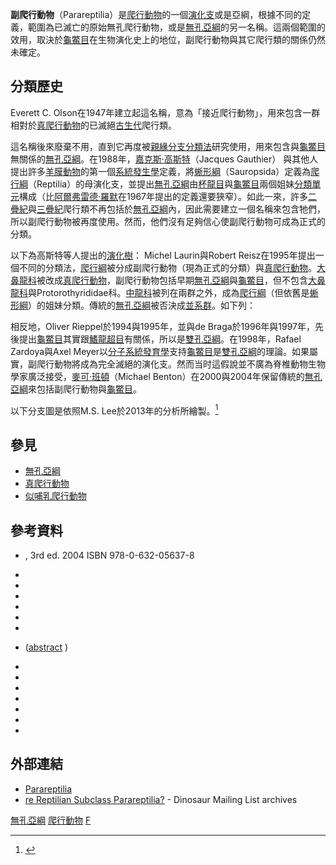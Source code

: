 {{Automatic taxobox
| taxon = Parareptilia
| authority = [[Everett_C._Olson|Olson]], 1947 
| status = Fossil
| image = Procolophon_BW.jpg
| image_caption = [[前稜蜥|前稜蜥]]，生存於[[三疊紀|三疊紀]]早期的[[非洲|非洲]]南部
| fossil_range = {{fossil_range|二叠纪|三叠纪}}
| subdivision_ranks = 目
| subdivision = 
* †[[中龙目|中龙目]] Mesosauria
* †[[米勒古蜥目|米勒古蜥目]] Millerosauria
* †[[前棱蜥形目|前棱蜥形目]] Procolophonomorpha
}}

'''副爬行動物'''（Parareptilia）是[[爬行動物|爬行動物]]的一個[[演化支|演化支]]或是亞綱，根據不同的定義，範圍為已滅亡的原始無孔爬行動物，或是[[無孔亞綱|無孔亞綱]]的另一名稱。這兩個範圍的效用，取決於[[龜鱉目|龜鱉目]]在生物演化史上的地位，副爬行動物與其它爬行類的關係仍然未確定。

==分類歷史==
Everett C. Olson在1947年建立起這名稱，意為「接近爬行動物」，用來包含一群相對於[[真爬行動物|真爬行動物]]的已滅絕[[古生代|古生代]]爬行類。

這名稱後來廢棄不用，直到它再度被[[親緣分支分類法|親緣分支分類法]]研究使用，用來包含與[[龜鱉目|龜鱉目]]無關係的[[無孔亞綱|無孔亞綱]]。在1988年，[[嘉克斯·高斯特|嘉克斯·高斯特]]（Jacques Gauthier） 與其他人提出許多[[羊膜動物|羊膜動物]]的第一個[[系統發生學|系統發生學]]定義，將[[蜥形綱|蜥形綱]]（Sauropsida）定義為[[爬行綱|爬行綱]]（Reptilia）的母演化支，並提出[[無孔亞綱|無孔亞綱]]由[[杯龍目|杯龍目]]與[[龜鱉目|龜鱉目]]兩個姐妹[[分類單元|分類單元]]構成（比[[阿爾弗雷德·羅默|阿爾弗雷德·羅默]]在1967年提出的定義還要狹窄）。如此一來，許多[[二疊紀|二疊紀]]與[[三疊紀|三疊紀]]爬行類不再包括於[[無孔亞綱|無孔亞綱]]內，因此需要建立一個名稱來包含牠們，所以副爬行動物被再度使用。然而，他們沒有足夠信心使副爬行動物可成為正式的分類。

以下為高斯特等人提出的[[演化樹|演化樹]]：
{{clade
|label1=[[羊膜動物|羊膜動物]]
|1={{clade
 |1=[[合弓綱|合弓綱]] Synapsida
 |label2=[[蜥形綱|蜥形綱]]
 |2={{clade
  |label1=<sup>†</sup>'''副爬行動物'''
  |1={{clade
   |1=<sup>†</sup>[[中龍科|中龍科]] Mesosauridae
   |2={{clade
    |1=<sup>†</sup>[[前稜蜥科|前稜蜥科]] Procolophonidae
    |2={{clade
     |1=<sup>†</sup>[[米勒古蜥科|米勒古蜥科]] Millerettidae
     |2=<sup>†</sup>[[鋸齒龍類|鋸齒龍類]] Pareiasauria}} }} }}
  |label2=[[爬行綱|爬行綱]]
  |2={{clade
   |label1=[[無孔亞綱|無孔亞綱]]
   |1={{clade
    |1=<sup>†</sup>[[大鼻龍科|大鼻龍科]] Captorhinidae
    |2=[[龜鱉目|龜鱉目]] Testudines}}
   |label2=[[盧默龍類|盧默龍類]]
   |2={{clade
    |1=<sup>†</sup>[[原古蜥科|原古蜥科]] Protorothyrididae
    |2=[[雙孔亞綱|雙孔亞綱]] Diapsida}} }} }} }}
}}
Michel Laurin與Robert Reisz在1995年提出一個不同的分類法，[[爬行綱|爬行綱]]被分成副爬行動物（現為正式的分類）與[[真爬行動物|真爬行動物]]。[[大鼻龍科|大鼻龍科]]被改成[[真爬行動物|真爬行動物]]，副爬行動物包括早期[[無孔亞綱|無孔亞綱]]與[[龜鱉目|龜鱉目]]，但不包含[[大鼻龍科|大鼻龍科]]與Protorothyrididae科。[[中龍科|中龍科]]被列在兩群之外，成為[[爬行綱|爬行綱]]（但依舊是[[蜥形綱|蜥形綱]]）的姐妹分類。傳統的[[無孔亞綱|無孔亞綱]]被否決成[[並系群|並系群]]。如下列：
{{clade
|label1=[[羊膜動物|羊膜動物]]
|1={{clade
 |1=[[合弓綱|合弓綱]] Synapsida
 |label2=[[蜥形綱|蜥形綱]]
 |2={{clade
  |1=<sup>†</sup>[[中龍科|中龍科]] Mesosauridae
  |label2=[[爬行綱|爬行綱]]
  |2={{clade
   |label1='''副爬行動物'''
   |1={{clade
    |1=<sup>†</sup>[[米勒古蜥科|米勒古蜥科]] Millerettidae
    |2={{clade
     |1=<sup>†</sup>[[鋸齒龍類|鋸齒龍類]] Pareiasauria
     |2={{clade
      |1=<sup>†</sup>[[前稜蜥科|前稜蜥科]] Procolophonidae
      |2=[[龜鱉目|龜鱉目]] Testudines}} }} }}
   |label2=[[真爬行動物|真爬行動物]]
   |2={{Clade
    |1=<sup>†</sup>[[大鼻龍科|大鼻龍科]] Captorhinidae
    |label2=[[盧默龍類|盧默龍類]]
    |2={{clade
     |1=<sup>†</sup>[[原古蜥科|原古蜥科]] Protorothyrididae
     |2=[[雙孔亞綱|雙孔亞綱]] Diapsida}} }} }} }} }}
}}

相反地，Oliver Rieppel於1994與1995年，並與de Braga於1996年與1997年，先後提出[[龜鱉目|龜鱉目]]其實跟[[鰭龍超目|鰭龍超目]]有關係，所以是[[雙孔亞綱|雙孔亞綱]]。在1998年，Rafael Zardoya與Axel Meyer以[[分子系統發育學|分子系統發育學]]支持[[龜鱉目|龜鱉目]]是[[雙孔亞綱|雙孔亞綱]]的理論。如果屬實，副爬行動物將成為完全滅絕的演化支。然而当时這假說並不廣為脊椎動物生物學家廣泛接受，[[麥可·班頓|麥可·班頓]]（Michael Benton）在2000與2004年保留傳統的[[無孔亞綱|無孔亞綱]]來包括副爬行動物與[[龜鱉目|龜鱉目]]。

以下分支圖是依照M.S. Lee於2013年的分析所繪製。<ref name=scaffold2013>{{cite journal | vauthors = Lee MS | title = Turtle origins: insights from phylogenetic retrofitting and molecular scaffolds | journal = Journal of Evolutionary Biology | volume = 26 | issue = 12 | pages = 2729–38 | date = December 2013 | pmid = 24256520 | doi = 10.1111/jeb.12268 | s2cid = 2106400 | doi-access = free }}</ref>
{{clade| style=font-size:85%;line-height:85%
|label1=[[羊膜動物|羊膜動物]] Amniota 
|1={{clade
   |1=[[合弓綱|合弓綱]] Synapsida[[File:Ruskea_rotta.png|80 px]]
   |label2= [[蜥形綱|蜥形綱]] Sauropsida 
   |2={{clade
      |label1= {{extinct}}'''副爬行動物 Parareptilia''' 
      |1={{clade
         |1={{extinct}}[[米勒古蜥科|米勒古蜥科]] Millerettidae[[File:Milleretta_BW_flipped.jpg|80px]]
         |label2=
         |2={{clade
            |1={{extinct}}[[正南龜屬|正南龜屬]] Eunotosaurus
            |label2= {{extinct}}錨頭型類 Ankyramorpha 
            |2={{clade
               |1={{extinct}}蘭炭鱷超科 Lanthanosuchoidea[[File:Lanthanosuchus_NT_flipped.jpg|80px]]
               |label2={{extinct}}[[前稜蜥亞目|前稜蜥亞目]] Procolophonia
               |2={{clade
                  |1={{extinct}}[[前稜蜥超科|前稜蜥超科]] Procolophonoidea[[File:Sclerosaurus1DB.jpg|80px]]
                  |2={{extinct}}鋸齒龍型類 Pareiasauromorpha[[File:Scutosaurus_BW_flipped.jpg|80px]]}} }} }} }}
      |label2= [[真爬行動物|真爬行動物]] Eureptilia 
      |2={{clade
         |1={{extinct}}[[大鼻龍科|大鼻龍科]] Captorhinidae[[File:Labidosaurus_flipped.jpg|80px]]
         |label2= [[盧默龍類|盧默龍類]] Romeriida 
         |2={{clade
            |1={{extinct}}''[[古窗龍屬|古窗龍屬]] Paleothyris''
            |label2= [[雙孔亞綱|雙孔亞綱]] Diapsida 
            |2={{clade
               |1={{extinct}}[[纖肢龍目|纖肢龍目]] Araeoscelidia[[File:Araeoscelis.jpg|80px]]
               |label2= [[新雙弓類|新雙弓類]] Neodiapsida 
               |2={{clade
                 |1={{extinct}}''[[跛蜥屬|跛蜥屬]] Claudiosaurus''[[File:Claudiosaurus_white_background.jpg|80px]]
                 |2={{clade
                   |1={{extinct}}[[楊氏蜥形目|楊氏蜥形目]] Younginiformes[[File:Hovasaurus_BW_flipped.jpg|80px]]
                   |2={{clade
                     |1=[[鱗龍形下綱|鱗龍形下綱]] Lepidosauromorpha[[File:Zoology_of_Egypt_(1898)_(Varanus_griseus).png|80px]]
                     |label2= Archelosauria 
                     |2={{clade
                      |label1= [[主龍形下綱|主龍形下綱]] Archosauromorpha 
                        |1={{clade
                        |1={{extinct}}[[離龍目|離龍目]] Choristodera[[File:Hyphalosaurus_mmartyniuk_wiki.png|80px]]
                        |2={{clade
                           |1={{clade
                             |1={{extinct}}''[[三稜龍屬|三稜龍屬]] Trilophosaurus''[[File:Trilophosaurus_buettneri_(flipped).jpg|80px]]
                             |2={{extinct}}[[喙頭龍目|喙頭龍目]] Rhynchosauria[[File:Hyperodapedon_BW2_white_background.jpg|80px]] }}
                           |2=[[主龍型類|主龍型類]] Archosauriformes<span style="{{MirrorH}}">[[File:Deinosuchus_riograndensis.png|80px]]</span> }} }}
                        |label2= 泛龜類 Pantestudines 
                        |2={{clade
                        |1={{extinct}}[[鰭龍超目|鰭龍超目]] Sauropterygia[[File:Dolichorhynchops_BW_flipped.jpg|100px]]
                        |2={{clade
                          |1={{extinct}}[[楯齒龍目|楯齒龍目]] Placodontia[[File:Psephoderma_BW_flipped.jpg|80px]]
                          |2={{clade
                            |1={{extinct}}''[[中國龍龜屬|中國龍龜屬]] Sinosaurosphargis''
                            |2={{clade
                              |1={{extinct}}''[[半甲齒龜|半甲齒龜]] Odontochelys''
                              |2={{clade
                                |1={{extinct}}''[[原顎龜|原顎龜]] Proganochelys''
                                |2=[[龜鱉目|龜鱉目]] Testudines[[File:Erpétologie_générale,_ou,_Histoire_naturelle_complète_des_reptiles_(Centrochelys_sulcata).jpg|70px]]
}} }} }} }} }} }} }} }} }} }} }} }} }} }} }}

==參見==
*[[無孔亞綱|無孔亞綱]]
*[[真爬行動物|真爬行動物]]
*[[似哺乳爬行動物|似哺乳爬行動物]]

==參考資料==
* {{cite book|last=Benton|first=M. J.|coauthors=|authorlink=|title=Vertebrate Paleontology|edition=2nd|publisher=Blackwell Science Ltd|location=London|year=2000|isbn=0-632-05614-2|series=}}, 3rd ed. 2004 ISBN 978-0-632-05637-8
* {{cite journal|last=deBraga|first=M.|coauthors=Rieppel, O.|year=1997|title=Reptile phylogeny and the interrelationships of turtles|url=|journal=Zoological Journal of the Linnean Society|volume=120|issue=3|pages=281–354|doi=10.1006/zjls.1997.0079}}
* {{cite journal|last=deBraga|first=M.|coauthors=Reisz, R. R.|year=1996|title=The Early Permian reptile ''Acleistorhinus pteroticus'' and its phylogenetic position|url=|journal=Journal of Vertebrate Paleontology|volume=16|issue=3|pages=384–395 |doi=10.1080/02724634.1996.10011328}}
* {{cite book|last=Gauthier|first=J.|coauthors=A. G. Kluge, & T. Rowe|chapter=The early evolution of the Amniota|editor=M. J. Benton (ed.)|title=''The phylogeny and classification of the tetrapods'', Volume 1: amphibians, reptiles, birds|edition=|publisher=[[Clarendon_Press|Clarendon Press]]|location=Oxford|year=1988|isbn=|series=103-155}}
*{{Cite journal | last = Iwabe | first = N. | authorlink =  | coauthors = Hara, Y.; Kumazawa, Y.; Shibamoto, K.; Saito, Y.; Miyata, T.; Katoh, K. | title = Sister group relationship of turtles to the bird-crocodilian clade revealed by nuclear DNA-coded proteins | journal = [[Molecular_Biology_and_Evolution|Molecular Biology and Evolution]] | volume = 22 | issue = 4 | pages = 810–813 | publisher =  | location =  | date = 2004-12-29 | url = http://mbe.oxfordjournals.org/content/22/4/810.long | doi = 10.1093/molbev/msi075 | pmid = 15625185 | accessdate = 2010-12-31 | archive-date = 2016-04-12 | archive-url = https://web.archive.org/web/20160412035023/http://mbe.oxfordjournals.org/content/22/4/810.long | dead-url = no }}
*{{Cite journal | last = Katsu  | first = Y. | authorlink =  | coauthors = Braun, E. L.; Guillette, L. J. Jr.; Iguchi, T.
  | title = From reptilian phylogenomics to reptilian genomes: analyses of c-Jun and DJ-1 proto-oncogenes
  | journal = Cytogenetic and Genome Research | volume = 127 | issue = 2–4 | pages = 79–93
  | publisher =  | location =  | date = 2010-03-17 | url = | doi = 10.1159/000297715 | pmid = 20234127 | last3 = Guillette}}
* {{cite web|last=Laurin|first=M.|coauthors=Gauthier, J. A.|url=http://tolweb.org/articles/?article_id=462|title=Phylogeny and Classification of Amniotes|year=1996|publisher=at the [[Tree_of_Life_Web_Project|Tree of Life Web Project]]|accessdate=2007-05-09|archive-date=2020-11-02|archive-url=https://web.archive.org/web/20201102040455/http://tolweb.org/articles/?article_id=462|dead-url=no}}
* {{cite journal|last=Laurin|first=M.|coauthors=Reisz, R. R.|year=1995|title=A reevaluation of early amniote phylogeny|url=|journal=[[Zoological_Journal_of_the_Linnean_Society|Zoological Journal of the Linnean Society]]|volume=113|issue=2|pages=165–223|doi=10.1111/j.1096-3642.1995.tb00932.x}} ([http://www.ingentaconnect.com/content/ap/zj/1995/00000113/00000002/art00007 abstract] {{Wayback|url=http://www.ingentaconnect.com/content/ap/zj/1995/00000113/00000002/art00007 |date=20071001143733 }})
* {{cite journal|last=Olson|first=E. C.|coauthors=|year=1947|title=The family Diadectidae and its bearing on the classification of reptiles|url=|journal=[[Fieldiana_Geology|Fieldiana Geology]]|issn=0096-2651|volume=11|issue=|pages=1–53|doi=}}
* {{cite journal|last=Rieppel|first=O.|coauthors=|year=1994|title=Osteology of ''Simosaurus gaillardoti'' and the relationships of stem-group sauropterygia|url=|journal=Fieldiana Geology|issn=0096-2651|volume=1462|issue=|pages=1–85|doi=}}
* {{cite journal|last=Rieppel|first=O.|coauthors=|year=1995|title=Studies on skeleton formation in reptiles: implications for turtle relationships|url=|journal=Zoology-Analysis of Complex Systems|issn=|volume=98|issue=|pages=298–308|doi=}}
* {{cite journal|last=Rieppel|first=O.|coauthors=deBraga, M.|year=1996|title=Turtles as diapsid reptiles|url=|journal=[[Nature_(journal)|Nature]]|issn=|volume=384|issue=6608|pages=453–455|doi=10.1038/384453a0}}
* {{cite book|last=Romer|first=A. S.|coauthors=|authorlink=|title=Vertebrate Paleontology|edition=3rd|publisher=University of Chicago Press|location=Chicago|year=1967|isbn=0-7167-1822-7|series=}}
*{{Cite journal | last = Roos | first = Jonas  | authorlink =  | coauthors = Aggarwal, Ramesh K.; Janke, Axel
  | title = Extended mitogenomic phylogenetic analyses yield new insight into crocodylian evolution and their survival of the Cretaceous–Tertiary boundary | journal = Molecular Phylogenetics and Evolution | volume = 45 | issue = 2 | pages = 663–673
  | publisher =  | location =  | date = Nov 2007 | url =  | issn = 
  | doi = 10.1016/j.ympev.2007.06.018 | pmid = 17719245}}
* {{cite journal|last=Zardoya|first=R.|coauthors=Meyer, A.|year=1998|title=Complete mitochondrial genome suggests diapsid affinities of turtles|journal=[[Proceedings_of_the_National_Academy_of_Sciences|Proc Natl Acad Sci U S A]]|issn=0027-8424|volume=95|issue=24|pages=14226–14231|doi=10.1073/pnas.95.24.14226|pmid=9826682|pmc=24355}}

==外部連結==
* [https://web.archive.org/web/20120204101400/http://www.permiantetrapods.net/PARAREPTILIA.html Parareptilia]
* [http://dml.cmnh.org/2001Oct/msg00393.html re Reptilian Subclass Parareptilia?] {{Wayback|url=http://dml.cmnh.org/2001Oct/msg00393.html |date=20160809120718 }} - Dinosaur Mailing List archives
{{副爬行動物|Parareptilia}}
{{Taxonbar|from=Q1719140}}

[[Category:無孔亞綱|]]
[[Category:爬行動物|]]
[[Category:1947年描述的分类群|F]]